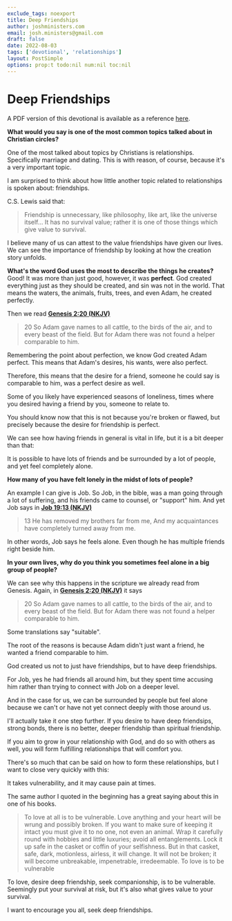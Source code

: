 ```yaml
---
exclude_tags: noexport
title: Deep Friendships
author: joshministers.com
email: josh.ministers@gmail.com
draft: false
date: 2022-08-03
tags: ['devotional', 'relationships']
layout: PostSimple
options: prop:t todo:nil num:nil toc:nil
---
```


# Deep Friendships

A PDF version of this devotional is available as a reference [here](/static/assets/Deep%20Friendship.pdf).

**What would you say is one of the most common topics talked about in Christian
circles?**

One of the most talked about topics by Christians is relationships. Specifically
marriage and dating. This is with reason, of course, because it's a very
important topic.

I am surprised to think about how little another topic related to relationships is
spoken about: friendships.

C.S. Lewis said that:

> Friendship is unnecessary, like philosophy, like art, like the universe itself…
> It has no survival value; rather it is one of those things which give value to
> survival.

I believe many of us can attest to the value friendships have given our lives.
We can see the importance of friendship by looking at how the creation story
unfolds.

**What's the word God uses the most to describe the things he creates?** Good! It
was more than just good, however, it was **perfect**. God created everything just
as they should be created, and sin was not in the world. That means the waters,
the animals, fruits, trees, and even Adam, he created perfectly.

Then we read **[Genesis 2:20 (NKJV)](https://www.biblegateway.com/bible?language=en&version=NKJV&passage=Genesis+2:20)**

> 20 So Adam gave names to all cattle, to the birds of the air, and to every beast
> of the field. But for Adam there was not found a helper comparable to him.

Remembering the point about perfection, we know God created Adam perfect. This
means that Adam's desires, his wants, were also perfect.

Therefore, this means that the desire for a friend, someone he could say is
comparable to him, was a perfect desire as well.

Some of you likely have experienced seasons of loneliness, times where you
desired having a friend by you, someone to relate to.

You should know now that this is not because you're broken or flawed, but
precisely because the desire for friendship is perfect.

We can see how having friends in general is vital in life, but it is a bit
deeper than that:

It is possible to have lots of friends and be surrounded by a lot of people, and
yet feel completely alone.

**How many of you have felt lonely in the midst of lots of people?**

An example I can give is Job. So Job, in the bible, was a man going through a
lot of suffering, and his friends came to counsel, or "support" him.
And yet Job says in **[Job 19:13 (NKJV)](https://www.biblegateway.com/bible?language=en&version=NKJV&passage=Job+19:13)**

> 13 He has removed my brothers far from me, And my acquaintances have completely
> turned away from me.

In other words, Job says he feels alone. Even though he has multiple friends
right beside him.

**In your own lives, why do you think you sometimes feel alone in a big group of
people?**

We can see why this happens in the scripture we already read from Genesis.
Again, in **[Genesis 2:20 (NKJV)](https://www.biblegateway.com/bible?language=en&version=NKJV&passage=Genesis+2:20)** it says

> 20 So Adam gave names to all cattle, to the birds of the air, and to every beast
> of the field. But for Adam there was not found a helper comparable to him.

Some translations say "suitable".

The root of the reasons is because Adam didn't just want a friend, he wanted a
friend comparable to him.

God created us not to just have friendships, but to have deep friendships.

For Job, yes he had friends all around him, but they spent time accusing him
rather than trying to connect with Job on a deeper level.

And in the case for us, we can be surrounded by people but feel alone because we
can't or have not yet connect deeply with those around us.

I'll actually take it one step further. If you desire to have deep friendsips,
strong bonds, there is no better, deeper friendship than spiritual friendship.

If you aim to grow in your relationship with God, and do so with others as well,
you will form fulfilling relationships that will comfort you.

There's so much that can be said on how to form these relationships, but I want
to close very quickly with this:

It takes vulnerability, and it may cause pain at times.

The same author I quoted in the beginning has a great saying about this in one
of his books.

> To love at all is to be vulnerable. Love anything and your heart will be wrung
> and possibly broken. If you want to make sure of keeping it intact you must give
> it to no one, not even an animal. Wrap it carefully round with hobbies and
> little luxuries; avoid all entanglements. Lock it up safe in the casket or
> coffin of your selfishness. But in that casket, safe, dark, motionless, airless,
> it will change. It will not be broken; it will become unbreakable, impenetrable,
> irredeemable. To love is to be vulnerable

To love, desire deep friendship, seek companionship, is to be vulnerable.
Seemingly put your survival at risk, but it's also what gives value to your
survival.

I want to encourage you all, seek deep friendships.
